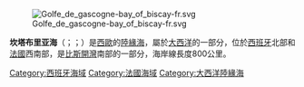 [[Image:Golfe_de_gascogne-bay_of_biscay-fr.svg|thumb]]

{{coord|45|05|27|N|3|54|27|W|scale:1000000|display=title}}

'''坎塔布里亚海'''（{{lang-es|Mar Cantábrico}}；{{lang-fr|Mer Cantabrique}}；{{lang-en|Cantabrian Sea}}）是[[西歐|西歐]]的[[陸緣海|陸緣海]]，屬於[[大西洋|大西洋]]的一部分，位於[[西班牙|西班牙]]北部和[[法國|法國]]西南部，是[[比斯開灣|比斯開灣]]南部的一部分，海岸線長度800公里。

{{Spain-geo-stub}}
{{France-geo-stub}}
[[Category:西班牙海域|Category:西班牙海域]]
[[Category:法國海域|Category:法國海域]]
[[Category:大西洋陸緣海|Category:大西洋陸緣海]]